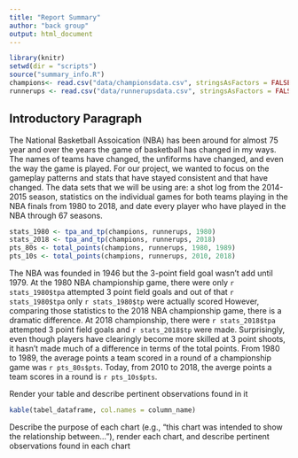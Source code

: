 ```yaml
---
title: "Report Summary"
author: "back group"
output: html_document
---
```

```r
library(knitr)
setwd(dir = "scripts")
source("summary_info.R")
champions<- read.csv("data/championsdata.csv", stringsAsFactors = FALSE)
runnerups <- read.csv("data/runnerupsdata.csv", stringsAsFactors = FALSE)
```
## Introductory Paragraph
  The National Basketball Assoication (NBA) has been around for almost 75 year and over the years the game of basketball has changed in my ways. The names of teams have changed, the unfiforms have changed, and even the way the game is played. For our project, we wanted to focus on the gameplay patterns and stats that have stayed consistent and that have changed. The data sets that we will be using are: a shot log from the 2014-2015 season, statistics on the individual games for both teams playing in the NBA finals from 1980 to 2018, and date every player who have played in the NBA through 67 seasons.

```r
stats_1980 <- tpa_and_tp(champions, runnerups, 1980)
stats_2018 <- tpa_and_tp(champions, runnerups, 2018)
pts_80s <- total_points(champions, runnerups, 1980, 1989)
pts_10s <- total_points(champions, runnerups, 2010, 2018)
```

The NBA was founded in 1946 but the 3-point field goal wasn't add until 1979. At the 1980 NBA championship game, there were only `r stats_1980$tpa` attempted 3 point field goals and out of that `r stats_1980$tpa` only 
`r stats_1980$tp` were actually scored However, comparing those statistics to the 2018 NBA championship game, there is a dramatic difference. At 2018 championship, there were `r stats_2018$tpa` attempted 3 point field goals and `r stats_2018$tp` were made. Surprisingly, even though players have clearingly become more skilled at 3 point shoots, it hasn't made much of a difference in terms of the total points. From 1980 to 1989, the average points a team scored in a round of a championship game was `r pts_80s$pts`. Today, from 2010 to 2018, the averge points a team scores in a round is `r pts_10s$pts`. 

Render your table and describe pertinent observations found in it

```r
kable(tabel_dataframe, col.names = column_name)
```
Describe the purpose of each chart (e.g., "this chart was intended to show the relationship between..."), render each chart, and describe pertinent observations found in each chart